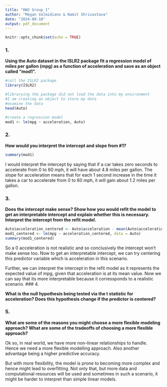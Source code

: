 ```yaml
---
title: "HW2 Group 1"
author: "Megan Valmidiano & Namit Shrivastava"
date: "2024-09-10"
output: pdf_document
---
```


```r
knitr::opts_chunk$set(echo = TRUE)
```

### 1. 

**Using the Auto dataset in the ISLR2 package fit a regression model of miles per gallon (mpg) as a function of acceleration and save as an object called “mod1”.**

```r
#call the ISLR2 package
library(ISLR2)

#librarying the package did not load the data into my environment
#I am creating an object to store my data
#examine the data
head(Auto)

#create a regression model
mod1 <- lm(mpg ~ acceleration, Auto)
```

### 2. 

**How would you interpret the intercept and slope from #1?**

```r
summary(mod1)
```

I would interpret the intercept by saying that if a car takes zero seconds to accelerate from 0 to 60 mph, it will have about 4.8 miles per gallon. 
The slope for acceleration means that for each 1 second increase in the time it takes a car to accelerate from 0 to 60 mph, it will gain about 1.2 miles per gallon.

### 3. 

**Does the intercept make sense? Show how you would refit the model to get an interpretable intercept and explain whether this is necessary. Interpret the intercept from the refit model.**
```r
Auto$acceleration_centered <- Auto$acceleration - mean(Auto$acceleration)
mod1_centered <- lm(mpg ~ acceleration_centered, data = Auto)
summary(mod1_centered)
```
So a 0 acceleration is not realistic and so conclusively the intercept won't make sense too. Now to get an interpretable
intercept, we can try centering this predictor variable which is acceleration in this scenario.

Further, we can interpret the intercept in the refit model as it represents the expected value of mpg, given that acceleration is 
at its mean value. Now we can say that its more interpretable because it corressponds to a realistic scenario.
### 4. 

**What is the null hypothesis being tested via the t statistic for acceleration? Does this hypothesis change if the predictor is centered?**

### 5. 

**What are some of the reasons you might choose a more flexible modeling approach? What are some of the tradeoffs of choosing a more flexible approach?**

Ok so, in real world, we have more non-linear relationships to handle. Hence we need a more flexible modelling approach.
Also another advantage being a higher predictive accuracy.

But with more flexibility, the model is prone to becoming more complex and hence might lead to overfitting. Not only that,
but more data and computational resources will be used and sometimes in such a scenario, it might be harder to interpret than
simple linear models.
